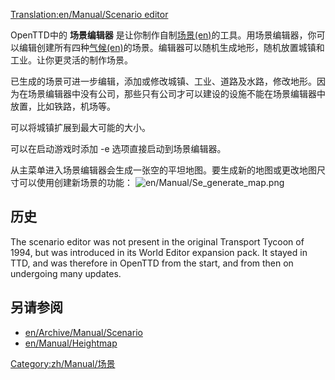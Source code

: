 [[Translation:en/Manual/Scenario editor]]

{{en/Translation|origin=en/Manual/Scenario editor
|from=en
|to=zh
|Percentage=0
}}

{{zh/Manual/目录}}

OpenTTD中的 '''场景编辑器''' 是让你制作自制[[en/Archive/Manual/Scenario|场景(en)]]的工具。用场景编辑器，你可以编辑创建所有四种[[en/Manual/Climates|气候(en)]]的场景。编辑器可以随机生成地形，随机放置城镇和工业。让你更灵活的制作场景。

已生成的场景可进一步编辑，添加或修改城镇、工业、道路及水路，修改地形。因为在场景编辑器中没有公司，那些只有公司才可以建设的设施不能在场景编辑器中放置，比如铁路，机场等。

可以将城镇扩展到最大可能的大小。

可以在启动游戏时添加 -e 选项直接启动到场景编辑器。

从主菜单进入场景编辑器会生成一张空的平坦地图。要生成新的地图或更改地图尺寸可以使用创建新场景的功能：
[[File:en/Manual/Se generate map.png]]

==历史==
The scenario editor was not present in the original Transport Tycoon of 1994, but was introduced in its World Editor expansion pack. It stayed in TTD, and was therefore in OpenTTD from the start, and from then on undergoing many updates.

==另请参阅==
* [[en/Archive/Manual/Scenario]]
* [[en/Manual/Heightmap]]

[[Category:zh/Manual/场景]]
